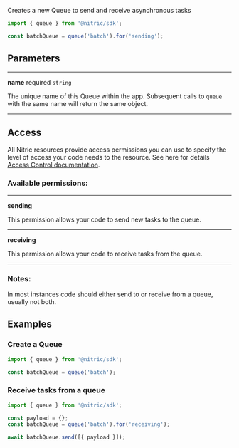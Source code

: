 Creates a new Queue to send and receive asynchronous tasks

```javascript
import { queue } from '@nitric/sdk';

const batchQueue = queue('batch').for('sending');
```

## Parameters

---

**name** required `string`

The unique name of this Queue within the app. Subsequent calls to `queue` with the same name will return the same object.

---

## Access

All Nitric resources provide access permissions you can use to specify the level of access your code needs to the resource. See here for details [Access Control documentation](./../access-control).

### Available permissions:

---

**sending**

This permission allows your code to send new tasks to the queue.

---

**receiving**

This permission allows your code to receive tasks from the queue.

---

### Notes:

In most instances code should either send to or receive from a queue, usually not both.

## Examples

### Create a Queue

```javascript
import { queue } from '@nitric/sdk';

const batchQueue = queue('batch');
```

### Receive tasks from a queue

```javascript
import { queue } from '@nitric/sdk';

const payload = {};
const batchQueue = queue('batch').for('receiving');

await batchQueue.send([{ payload }]);
```
